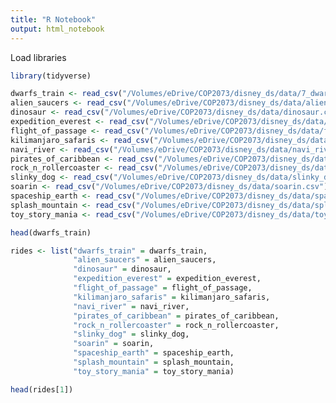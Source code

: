 ```yaml
---
title: "R Notebook"
output: html_notebook
---
```


Load libraries
```r
library(tidyverse)
```


```r
dwarfs_train <- read_csv("/Volumes/eDrive/COP2073/disney_ds/data/7_dwarfs_train.csv")
alien_saucers <- read_csv("/Volumes/eDrive/COP2073/disney_ds/data/alien_saucers.csv")
dinosaur <- read_csv("/Volumes/eDrive/COP2073/disney_ds/data/dinosaur.csv")
expedition_everest <- read_csv("/Volumes/eDrive/COP2073/disney_ds/data/expedition_everest.csv")
flight_of_passage <- read_csv("/Volumes/eDrive/COP2073/disney_ds/data/flight_of_passage.csv")
kilimanjaro_safaris <- read_csv("/Volumes/eDrive/COP2073/disney_ds/data/kilimanjaro_safaris.csv")
navi_river <- read_csv("/Volumes/eDrive/COP2073/disney_ds/data/navi_river.csv")
pirates_of_caribbean <- read_csv("/Volumes/eDrive/COP2073/disney_ds/data/pirates_of_caribbean.csv")
rock_n_rollercoaster <- read_csv("/Volumes/eDrive/COP2073/disney_ds/data/rock_n_rollercoaster.csv")
slinky_dog <- read_csv("/Volumes/eDrive/COP2073/disney_ds/data/slinky_dog.csv")
soarin <- read_csv("/Volumes/eDrive/COP2073/disney_ds/data/soarin.csv")
spaceship_earth <- read_csv("/Volumes/eDrive/COP2073/disney_ds/data/spaceship_earth.csv")
splash_mountain <- read_csv("/Volumes/eDrive/COP2073/disney_ds/data/splash_mountain.csv")
toy_story_mania <- read_csv("/Volumes/eDrive/COP2073/disney_ds/data/toy_story_mania.csv")

head(dwarfs_train)
```


```r
rides <- list("dwarfs_train" = dwarfs_train, 
              "alien_saucers" = alien_saucers,
              "dinosaur" = dinosaur,
              "expedition_everest" = expedition_everest,
              "flight_of_passage" = flight_of_passage,
              "kilimanjaro_safaris" = kilimanjaro_safaris,
              "navi_river" = navi_river,
              "pirates_of_caribbean" = pirates_of_caribbean,
              "rock_n_rollercoaster" = rock_n_rollercoaster,
              "slinky_dog" = slinky_dog,
              "soarin" = soarin,
              "spaceship_earth" = spaceship_earth,
              "splash_mountain" = splash_mountain,
              "toy_story_mania" = toy_story_mania)

head(rides[1])
```

